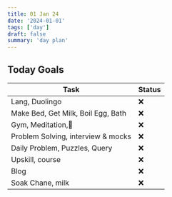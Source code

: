 ```yaml
---
title: 01 Jan 24
date: '2024-01-01'
tags: ['day']
draft: false
summary: 'day plan'
---
```


## Today Goals

| Task                               | Status |
| ---------------------------------- | ------ |
| Lang, Duolingo                     | ❌     |
| Make Bed, Get Milk, Boil Egg, Bath | ❌     |
| Gym, Meditation,🙏                 | ❌     |
| Problem Solving, interview & mocks | ❌     |
| Daily Problem, Puzzles, Query      | ❌     |
| Upskill, course                    | ❌     |
| Blog                               | ❌     |
| Soak Chane, milk                   | ❌     |
